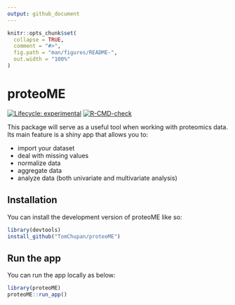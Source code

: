 ```yaml
---
output: github_document
---
```


<!-- README.md is generated from README.Rmd. Please edit that file -->

```r
knitr::opts_chunk$set(
  collapse = TRUE,
  comment = "#>",
  fig.path = "man/figures/README-",
  out.width = "100%"
)
```

# proteoME

<!-- badges: start -->
[![Lifecycle: experimental](https://img.shields.io/badge/lifecycle-experimental-orange.svg)](https://lifecycle.r-lib.org/articles/stages.html#experimental)
[![R-CMD-check](https://github.com/TomChupan/proteoME/actions/workflows/R-CMD-check.yaml/badge.svg)](https://github.com/TomChupan/proteoME/actions/workflows/R-CMD-check.yaml)
<!-- badges: end -->

This package will serve as a useful tool when working with proteomics data. Its main feature is a shiny app that allows you to:

* import your dataset
* deal with missing values
* normalize data
* aggregate data
* analyze data (both univariate and multivariate analysis)

## Installation

You can install the development version of proteoME like so:

``` r
library(devtools)
install_github("TomChupan/proteoME")
```

## Run the app

You can run the app locally as below:

```r
library(proteoME)
proteoME::run_app()
```

